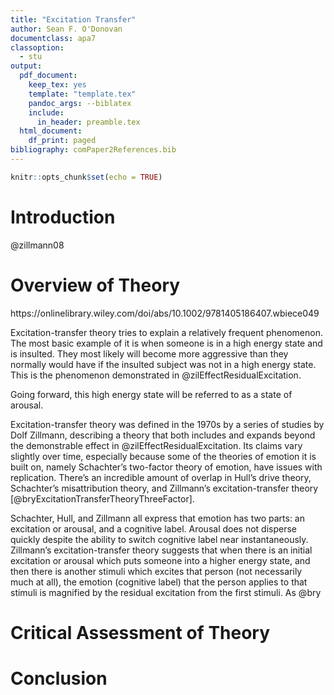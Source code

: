 ```yaml
---
title: "Excitation Transfer"
author: Sean F. O'Donovan
documentclass: apa7
classoption:
  - stu
output:
  pdf_document:
    keep_tex: yes
    template: "template.tex"
    pandoc_args: --biblatex
    include:
      in_header: preamble.tex
  html_document:
    df_print: paged
bibliography: comPaper2References.bib
---
```



```r
knitr::opts_chunk$set(echo = TRUE)
```

# Introduction

@zillmann08

# Overview of Theory

https://onlinelibrary.wiley.com/doi/abs/10.1002/9781405186407.wbiece049

Excitation-transfer theory tries to explain a relatively frequent phenomenon. The most basic example of it is when someone is in a high energy state and is insulted. They most likely will become more aggressive than they normally would have if the insulted subject was not in a high energy state. This is the phenomenon demonstrated in @zilEffectResidualExcitation.

Going forward, this high energy state will be referred to as a state of arousal.

Excitation-transfer theory was defined in the 1970s by a series of studies by Dolf Zillmann, describing a theory that both includes and expands beyond the demonstrable effect in @zilEffectResidualExcitation. Its claims vary slightly over time, especially because some of the theories of emotion it is built on, namely Schachter's two-factor theory of emotion, have issues with replication. There's an incredible amount of overlap in Hull's drive theory, Schachter's misattribution theory, and Zillmann's excitation-transfer theory [@bryExcitationTransferTheoryThreeFactor].

Schachter, Hull, and Zillmann all express that emotion has two parts: an excitation or arousal, and a cognitive label. Arousal does not disperse quickly despite the ability to switch cognitive label near instantaneously. Zillmann's excitation-transfer theory suggests that when there is an initial excitation or arousal which puts someone into a higher energy state, and then there is another stimuli which excites that person (not necessarily much at all), the emotion (cognitive label) that the person applies to that stimuli is magnified by the residual excitation from the first stimuli. As @bry



# Critical Assessment of Theory

# Conclusion
